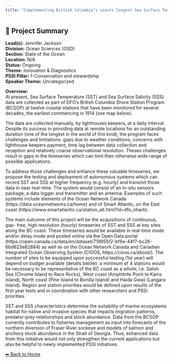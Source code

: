 ```yaml
---
title: "Complementing British Columbia’s coasts longest Sea Surface Temperature and Salinity records with 21st century technology to monitor a changing climate."
---
```


## 🧬 Project Summary

**Lead(s):** Jennifer Jackson  
**Division:** Ocean Sciences (OSD)  
**Section:** State of the Ocean  
**Location:** N/A  
**Status:** Ongoing  
**Theme:** Innovation & Diagnostics  
**PSSI Pillar:** 1-Conservation and stewardship  
**Speaker Theme:** Uncategorized  

**Overview:**  
At present, Sea Surface Temperature (SST) and Sea Surface Salinity (SSS) data
are collected as part of DFO’s British Columbia Shore Station Program (BCSOP)
at twelve coastal stations that have been monitored for several decades, the
earliest commencing in 1914 (see map below).

The data are collected manually, by lighthouses keepers, at a daily interval.
Despite its success in providing data at remote locations for an outstanding
duration (one of the longest in the world of this kind), the program faces
challenges and limitations: gaps due to weather conditions, concerns with
lighthouse keepers payment, time lag between data collection and reception and
relatively coarse observational resolution. Theses challenges result in gaps
in the timeseries which can limit their otherwise wide range of possible
applications.

To address those challenges and enhance these valuable timeseries, we propose
the testing and deployment of autonomous systems which can record SST and SSS
at higher frequency (e.g. hourly) and transmit those data in near real-time.
The system would consist of an in-situ sensors package, a data logger and
transmitter and an antenna. Examples of such systems include elements of the
Ocean Network Canada (https://data.oceannetworks.ca/home) and of Smart
Atlantic, on the East coast
(https://www.smartatlantic.ca/station_alt.html?id=dfo_nharb).

The main outcome of this project will be the acquisitions of continuous, gap-
free, high resolution (hourly) timeseries of SST and SSS at key sites along
the BC coast. These timeseries would be available in real-time mode and/or
delay mode and posted online via the Open Data portal
(https://open.canada.ca/data/en/dataset/719955f2-bf8e-44f7-bc26-6bd623e82884)
as well as on the Ocean Network Canada and Canadian Integrated Ocean Observing
System (CIOOS, https://cioos.ca/about/). The number of sites to be equipped
upon successful testing (1st year) will depend on budget available (details
below); a minimum of 4 stations would be necessary to be representative of the
BC coast as a whole, i.e. Salish Sea (Chrome Island to Race Rocks), West coast
(Amphitrite Point to Kains Island), North coast (Pine Island to Bonilla
Island) and Haida Gwaii (Langara Island). Region and station priorities would
be defined upon results of the first year tests and in coordination with other
researchers and PSSI priorities.

SST and SSS characteristics determine the suitability of marine ecosystems
habitat for native and invasive species that impacts migration patterns,
predator-prey relationships and stock abundance. Data from the BCSOP currently
contributes to fisheries management as input into forecasts of the northern
diversion of Fraser River sockeye and models of salmon and anchovy stock
abundance in the Strait of Georgia. Thus, enhanced data from this initiative
would not only strengthen the current applications but also be helpful to
newly implemented PSSI initiatives.



[⬅ Back to Home](../index.qmd)
